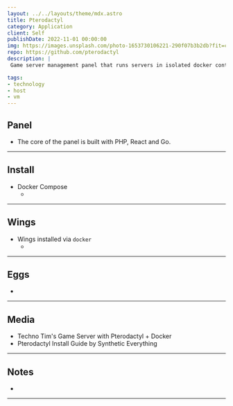 ```yaml
---
layout: ../../layouts/theme/mdx.astro
title: Pterodactyl
category: Application
client: Self
publishDate: 2022-11-01 00:00:00
img: https://images.unsplash.com/photo-1653730106221-290f07b3b2db?fit=crop&w=1400&h=700&q=75
repo: https://github.com/pterodactyl
description: |
 Game server management panel that runs servers in isolated docker containers.

tags:
- technology
- host
- vm
---
```





## Panel

- The core of the panel is built with PHP, React and Go.

* * *

## Install

- Docker Compose
  - <Github src="data/pterodactyl/panel/panel-compose.yml" description="The docker compose for the panel." />

* * *

## Wings

- Wings installed via `docker`
  - <Github src="data/pterodactyl/wings/wings-compose.yml" description="The docker compose for the wings." />

* * *

## Eggs

-

* * *

## Media

- Techno Tim's Game Server with Pterodactyl + Docker
    <VideoComponent iframe src="yt" id="_ypAmCcIlBE" description="Techo Tims Guide" />
- Pterodactyl Install Guide by Synthetic Everything
    <VideoComponent iframe src="yt" id="2mibJeaEq3Q" description="Synthetic Guide" />

* * *

## Notes

-

* * *
